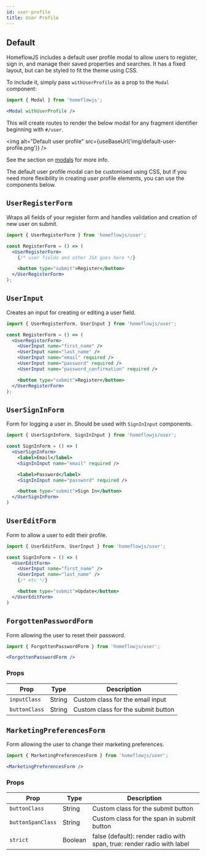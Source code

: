 ```yaml
---
id: user-profile
title: User Profile
---
```



## Default

HomeflowJS includes a default user profile modal to allow users to register, sign in, and manage their saved properties and searches. It has a fixed layout, but can be styled to fit the theme using CSS.

To include it, simply pass `withUserProfile` as a prop to the `Modal` component:

```jsx
import { Modal } from 'homeflowjs';

<Modal withUserProfile />
```

This will create routes to render the below modal for any fragment identifier beginning with `#/user`.

<img alt="Default user profile" src={useBaseUrl('img/default-user-profile.png')} />

See the section on [modals](components/modals.mdx) for more info.

The default user profile modal can be customised using CSS, but if you need more flexibility in creating user profile elements, you can use the components below.

## `UserRegisterForm`

Wraps all fields of your register form and handles validation and creation of new user on submit.

```jsx
import { UserRegisterForm } from 'homeflowjs/user';

const RegisterForm = () => (
  <UserRegisterForm>
    {/* user fields and other JSX goes here */}

    <button type="submit">Register</button>
  </UserRegisterForm>
);
```

## `UserInput`

Creates an input for creating or editing a user field.

```jsx
import { UserRegisterForm, UserInput } from 'homeflowjs/user';

const RegisterForm = () => (
  <UserRegisterForm>
    <UserInput name="first_name" />
    <UserInput name="last_name" />
    <UserInput name="email" required />
    <UserInput name="password" required />
    <UserInput name="password_confirmation" required />

    <button type="submit">Register</button>
  </UserRegisterForm>
);
```

## `UserSignInForm`

Form for logging a user in. Should be used with `SignInInput` components.

```jsx
import { UserSignInForm, SignInInput } from 'homeflowjs/user';

const SignInForm = () => (
  <UserSignInForm>
    <label>Email</label>
    <SignInInput name="email" required />

    <label>Password</label>
    <SignInInput name="password" required />

    <button type="submit">Sign In</button>
  </UserSignInForm>
)
```

## `UserEditForm`

Form to allow a user to edit their profile.

```jsx
import { UserEditForm, UserInput } from 'homeflowjs/user';

const SignInForm = () => (
  <UserEditForm>
    <UserInput name="first_name" />
    <UserInput name="last_name" />
    {/* etc */}

    <button type="submit">Update</button>
  </UserEditForm>
)
```

## `ForgottenPasswordForm`

Form allowing the user to reset their password.

```jsx
import { ForgottenPasswordForm } from 'homeflowjs/user';

<ForgottenPasswordForm />
```

### Props

| Prop            | Type    | Description                                                            |
|-----------------|---------|------------------------------------------------------------------------|
|`inputClass`     |String   |Custom class for the email input                                        |
|`buttonClass`    |String   |Custom class for the submit button                                      |

## `MarketingPreferencesForm`

Form allowing the user to change their marketing preferences.

```jsx
import { MarketingPreferencesForm } from 'homeflowjs/user';

<MarketingPreferencesForm />
```

### Props

| Prop            | Type    | Description                                                            |
|-----------------|---------|------------------------------------------------------------------------|
|`buttonClass`    |String   |Custom class for the submit button                                      |
|`buttonSpanClass`|String   |Custom class for the span in submit button                              |
|`strict`         |Boolean  |false (default): render radio with span, true: render radio with label  |